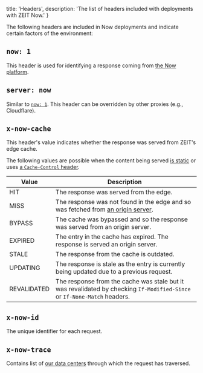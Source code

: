 
  title: 'Headers',
  description: 'The list of headers included with deployments with ZEIT Now.'
}

The following headers are included in Now deployments and indicate certain factors of the environment:

## `now: 1`

This header is used for identifying a response coming from [the Now platform](/docs/v2/platform/overview/).

## `server: now`

Similar to [`now: 1`](#now:-1). This header can be overridden by other proxies (e.g., Cloudflare).

## `x-now-cache`

This header's value indicates whether the response was served from ZEIT's edge cache.

The following values are possible when the content being served [is static](/docs/v2/routing/caching#caching-static-files) or uses [a `Cache-Control` header](/docs/v2/routing/caching#caching-lambda-responses).

| Value                                      | Description                                                                                                                  |
| ------------------------------------------ | ---------------------------------------------------------------------------------------------------------------------------- |
| <RequestHeader>HIT</RequestHeader>         | The response was served from the edge.                                                                                       |
| <RequestHeader>MISS</RequestHeader>        | The response was not found in the edge and so was fetched from [an origin server](/docs/v2/platform/regions-and-providers/). |
| <RequestHeader>BYPASS</RequestHeader>      | The cache was bypassed and so the response was served from an origin server.                                                 |
| <RequestHeader>EXPIRED</RequestHeader>     | The entry in the cache has expired. The response is served an origin server.                                                 |
| <RequestHeader>STALE</RequestHeader>       | The response from the cache is outdated.                                                                                     |
| <RequestHeader>UPDATING</RequestHeader>    | The response is stale as the entry is currently being updated due to a previous request.                                     |
| <RequestHeader>REVALIDATED</RequestHeader> | The response from the cache was stale but it was revalidated by checking `If-Modified-Since` or `If-None-Match` headers.     |

## `x-now-id`

The unique identifier for each request.

## `x-now-trace`

Contains list of [our data centers](/docs/v2/platform/regions-and-providers/) through which the request has traversed.


